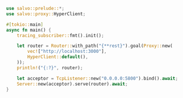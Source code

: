 
```rust  title="proxy-react-app/src/main.rs"
use salvo::prelude::*;
use salvo::proxy::HyperClient;

#[tokio::main]
async fn main() {
    tracing_subscriber::fmt().init();

    let router = Router::with_path("{**rest}").goal(Proxy::new(
        vec!["http://localhost:3000"],
        HyperClient::default(),
    ));
    println!("{:?}", router);

    let acceptor = TcpListener::new("0.0.0.0:5800").bind().await;
    Server::new(acceptor).serve(router).await;
}

```